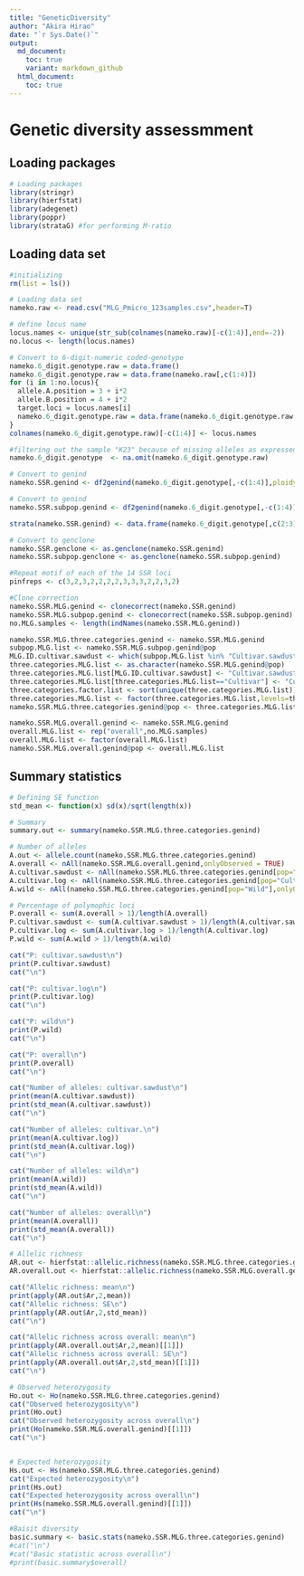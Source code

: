 ```yaml
---
title: "GeneticDiversity"
author: "Akira Hirao"
date: "`r Sys.Date()`"
output:
  md_document:
    toc: true
    variant: markdown_github
  html_document:
    toc: true
---
```


# Genetic diversity assessmment

## Loading packages

```r
# Loading packages
library(stringr)
library(hierfstat)
library(adegenet)
library(poppr)
library(strataG) #for performing M-ratio
```

## Loading data set

```r
#initializing
rm(list = ls())

# Loading data set
nameko.raw <- read.csv("MLG_Pmicro_123samples.csv",header=T)

# define locus name
locus.names <- unique(str_sub(colnames(nameko.raw)[-c(1:4)],end=-2))
no.locus <- length(locus.names)

# Convert to 6-digit-numeric coded-genotype
nameko.6_digit.genotype.raw = data.frame()
nameko.6_digit.genotype.raw = data.frame(nameko.raw[,c(1:4)])
for (i in 1:no.locus){
  allele.A.position = 3 + i*2
  allele.B.position = 4 + i*2
  target.loci = locus.names[i]
  nameko.6_digit.genotype.raw = data.frame(nameko.6_digit.genotype.raw, target.loci = paste(formatC(nameko.raw[,allele.A.position],width=3, flag="0"),formatC(nameko.raw[,allele.B.position],width=3, flag="0"),sep=""))
}
colnames(nameko.6_digit.genotype.raw)[-c(1:4)] <- locus.names

#filtering out the sample "K23" because of missing alleles as expressed "NA"
nameko.6_digit.genotype  <- na.omit(nameko.6_digit.genotype.raw)

# Convert to genind
nameko.SSR.genind <- df2genind(nameko.6_digit.genotype[,-c(1:4)],ploidy=2,ncode=3,ind.name=nameko.6_digit.genotype$ID,pop=nameko.6_digit.genotype$Pop)

# Convert to genind
nameko.SSR.subpop.genind <- df2genind(nameko.6_digit.genotype[,-c(1:4)],ploidy=2,ncode=3,ind.name=nameko.6_digit.genotype$ID,pop=nameko.6_digit.genotype$Subpop)

strata(nameko.SSR.genind) <- data.frame(nameko.6_digit.genotype[,c(2:3)])

# Convert to genclone
nameko.SSR.genclone <- as.genclone(nameko.SSR.genind)
nameko.SSR.subpop.genclone <- as.genclone(nameko.SSR.subpop.genind)

#Repeat motif of each of the 14 SSR loci
pinfreps <- c(3,2,3,2,2,2,2,3,3,3,2,2,3,2)

#Clone correction
nameko.SSR.MLG.genind <- clonecorrect(nameko.SSR.genind)
nameko.SSR.MLG.subpop.genind <- clonecorrect(nameko.SSR.subpop.genind)
no.MLG.samples <- length(indNames(nameko.SSR.MLG.genind))

nameko.SSR.MLG.three.categories.genind <- nameko.SSR.MLG.genind
subpop.MLG.list <- nameko.SSR.MLG.subpop.genind@pop
MLG.ID.cultivar.sawdust <- which(subpop.MLG.list %in% "Cultivar.sawdust")
three.categories.MLG.list <- as.character(nameko.SSR.MLG.genind@pop)
three.categories.MLG.list[MLG.ID.cultivar.sawdust] <- "Cultivar.sawdust"
three.categories.MLG.list[three.categories.MLG.list=="Cultivar"] <- "Cultivar.log"
three.categories.factor.list <- sort(unique(three.categories.MLG.list))
three.categories.MLG.list <- factor(three.categories.MLG.list,levels=three.categories.factor.list)
nameko.SSR.MLG.three.categories.genind@pop <- three.categories.MLG.list

nameko.SSR.MLG.overall.genind <- nameko.SSR.MLG.genind
overall.MLG.list <- rep("overall",no.MLG.samples)
overall.MLG.list <- factor(overall.MLG.list)
nameko.SSR.MLG.overall.genind@pop <- overall.MLG.list

```

## Summary statistics

```r
# Defining SE function
std_mean <- function(x) sd(x)/sqrt(length(x))

# Summary
summary.out <- summary(nameko.SSR.MLG.three.categories.genind)

# Number of alleles
A.out <- allele.count(nameko.SSR.MLG.three.categories.genind)
A.overall <- nAll(nameko.SSR.MLG.overall.genind,onlyObserved = TRUE)
A.cultivar.sawdust <- nAll(nameko.SSR.MLG.three.categories.genind[pop="Cultivar.sawdust"],onlyObserved = TRUE)
A.cultivar.log <- nAll(nameko.SSR.MLG.three.categories.genind[pop="Cultivar.log"],onlyObserved = TRUE)
A.wild <- nAll(nameko.SSR.MLG.three.categories.genind[pop="Wild"],onlyObserved = TRUE)

# Percentage of polymophic loci
P.overall <- sum(A.overall > 1)/length(A.overall)
P.cultivar.sawdust <- sum(A.cultivar.sawdust > 1)/length(A.cultivar.sawdust)
P.cultivar.log <- sum(A.cultivar.log > 1)/length(A.cultivar.log)
P.wild <- sum(A.wild > 1)/length(A.wild)

cat("P: cultivar.sawdust\n")
print(P.cultivar.sawdust)
cat("\n")

cat("P: cultivar.log\n")
print(P.cultivar.log)
cat("\n")

cat("P: wild\n")
print(P.wild)
cat("\n")

cat("P: overall\n")
print(P.overall)
cat("\n")

cat("Number of alleles: cultivar.sawdust\n")
print(mean(A.cultivar.sawdust))
print(std_mean(A.cultivar.sawdust))
cat("\n")

cat("Number of alleles: cultivar.\n")
print(mean(A.cultivar.log))
print(std_mean(A.cultivar.log))
cat("\n")

cat("Number of alleles: wild\n")
print(mean(A.wild))
print(std_mean(A.wild))
cat("\n")

cat("Number of alleles: overall\n")
print(mean(A.overall))
print(std_mean(A.overall))
cat("\n")

# Allelic richness
AR.out <- hierfstat::allelic.richness(nameko.SSR.MLG.three.categories.genind, min.n = 10)
AR.overall.out <- hierfstat::allelic.richness(nameko.SSR.MLG.overall.genind, min.n = 10)

cat("Allelic richness: mean\n")
print(apply(AR.out$Ar,2,mean))
cat("Allelic richness: SE\n")
print(apply(AR.out$Ar,2,std_mean))
cat("\n")

cat("Allelic richness across overall: mean\n")
print(apply(AR.overall.out$Ar,2,mean)[[1]])
cat("Allelic richness across overall: SE\n")
print(apply(AR.overall.out$Ar,2,std_mean)[[1]])
cat("\n")

# Observed heterozygosity
Ho.out <- Ho(nameko.SSR.MLG.three.categories.genind)
cat("Observed heterozygosity\n")
print(Ho.out)
cat("Observed heterozygosity across overall\n")
print(Ho(nameko.SSR.MLG.overall.genind)[[1]])
cat("\n")


# Expected heterozygosity
Hs.out <- Hs(nameko.SSR.MLG.three.categories.genind)
cat("Expected heterozygosity\n")
print(Hs.out)
cat("Expected heterozygosity across overall\n")
print(Hs(nameko.SSR.MLG.overall.genind)[[1]])
cat("\n")

#Baisit diversity
basic.summary <- basic.stats(nameko.SSR.MLG.three.categories.genind)
#cat("\n")
#cat("Basic statistic across overall\n")
#print(basic.summary$overall)
```
